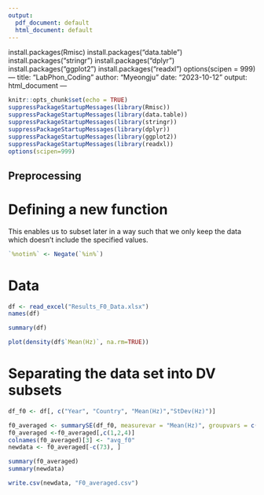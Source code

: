 ```yaml
---
output:
  pdf_document: default
  html_document: default
---
```

install.packages(Rmisc)
install.packages("data.table")
install.packages("stringr")
install.packages("dplyr")
install.packages("ggplot2")
install.packages("readxl")
options(scipen = 999)
---
title: "LabPhon_Coding"
author: "Myeongju"
date: "2023-10-12"
output: html_document
---

```r
knitr::opts_chunk$set(echo = TRUE)
suppressPackageStartupMessages(library(Rmisc))
suppressPackageStartupMessages(library(data.table))
suppressPackageStartupMessages(library(stringr))
suppressPackageStartupMessages(library(dplyr))
suppressPackageStartupMessages(library(ggplot2))
suppressPackageStartupMessages(library(readxl))
options(scipen=999)
```

## Preprocessing

# Defining a new function
This enables us to subset later in a way such that we only keep the data which doesn't include the specified values.

```r
`%notin%` <- Negate(`%in%`)
```

# Data

```r
df <- read_excel("Results_F0_Data.xlsx")
names(df)
```

```r
summary(df)
```

```r
plot(density(df$`Mean(Hz)`, na.rm=TRUE))
```
# Separating the data set into DV subsets
```r
df_f0 <- df[, c("Year", "Country", "Mean(Hz)","StDev(Hz)")]
```

```r
f0_averaged <- summarySE(df_f0, measurevar = "Mean(Hz)", groupvars = c("Year", "Country"), na.rm=T)
f0_averaged <-f0_averaged[,c(1,2,4)]
colnames(f0_averaged)[3] <- "avg_f0"
newdata <- f0_averaged[-c(73), ]
```

```r
summary(f0_averaged)
summary(newdata)
```

```r
write.csv(newdata, "F0_averaged.csv")
```


